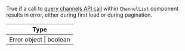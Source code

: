 True if a call to [query channels API call](https://getstream.io/chat/docs/javascript/query_channels/?language=javascript) within `ChannelList` component results in error, either during first load or during pagination.

| Type |
| - |
| Error object \| boolean  |
